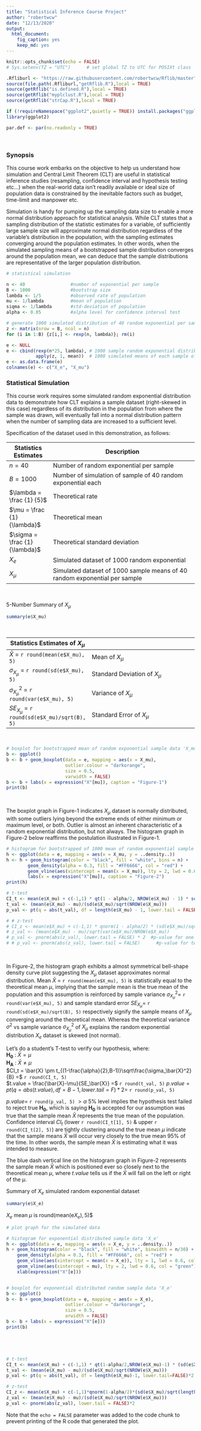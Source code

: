 ```yaml
---
title: "Statistical Inference Course Project"
author: "robertwcw"
date: "12/13/2020"
output: 
  html_document: 
    fig_caption: yes
    keep_md: yes
---
```


```r
knitr::opts_chunk$set(echo = FALSE)
# Sys.setenv(TZ = "UTC")      # set global TZ to UTC for POSIXt class

.Rfliburl <- "https://raw.githubusercontent.com/robertwcw/Rflib/master"
source(file.path(.Rfliburl,"getRflib.R"),local = TRUE)
source(getRflib("is.defined.R"),local = TRUE)
source(getRflib("myplclust.R"),local = TRUE)
source(getRflib("strCap.R"),local = TRUE)
```

```r
if (!requireNamespace("ggplot2",quietly = TRUE)) install.packages("ggplot2")
library(ggplot2)

par.def <- par(no.readonly = TRUE) 
```
&nbsp;

### Synopsis

This course work embarks on the objective to help us understand how simulation and Central Limit Theorem (CLT) are useful in statistical inference studies (resampling, confidence interval and hypothesis testing etc...) when the real-world data isn't readily available or ideal size of population data is constrained by the inevitable factors such as budget, time-limit and manpower etc. 

Simulation is handy for pumping up the sampling data size to enable a more normal distribution approach for statistical analysis. While CLT states that a sampling distribution of the statistic estimates for a variable, of sufficiently large sample size will approximate normal distribution regardless of the variable's distribution in the population, with the sampling estimates converging around the population estimates. In other words, when the simulated sampling means of a bootstrapped sample distribution converges around the population mean, we can deduce that the sample distributions are representative of the larger population distribution.
&nbsp;

```r
# statistical simulation

n <- 40                 #number of exponential per sample 
B <- 1000               #bootstrap size
lambda <- 1/5           #observed rate of population
mu <- 1/lambda          #mean of population
siqma <- 1/lambda       #std-deviation of population
alpha <- 0.05           #alpha level for confidence interval test

# generate 1000 simulated distribution of 40 random exponential per sample
z <- matrix(nrow = B, ncol = n) 
for (i in 1:B) {z[i,] <- rexp(n, lambda)}; rm(i)

e <- NULL
e <- cbind(rexp(n*25, lambda), # 1000 sample random exponential distributed data
           apply(z, 1, mean))  # 1000 simulated means of each sample of 40 random exponential distributed data
e <- as.data.frame(e)
colnames(e) <- c("X_e", "X_mu")
```

### Statistical Simulation

This course work requires some simulated random exponential distribution data to demonstrate how CLT explains a sample dataset (right-skewed in this case) regardless of its distribution in the population from where the sample was drawn, will eventually fall into a normal distribution pattern when the number of sampling data are increased to a sufficient level. 

Specification of the dataset used in this demonstration, as follows:  

| Statistics Estimates | Description |  
|------------------|------------------------------------------------------------|  
| $n = 40$ | Number of random exponential per sample |  
| $B = 1000$ | Number of simulation of sample of 40 random exponential each |  
| $\lambda = \frac {1} {5}$ | Theoretical rate |  
| $\mu = \frac {1} {\lambda}$ | Theoretical mean |  
| $\sigma  = \frac {1} {\lambda}$ | Theoretical standard deviation |  
| $X_e$ | Simulated dataset of 1000 random exponential |  
| $X_\mu$ |Simulated dataset of 1000 sample means of 40 random exponential per sample |
&nbsp;

5-Number Summary of $X_\mu$  
```r
summary(e$X_mu)
```
&nbsp;

| Statistics Estimates of $X_\mu$ |
|------------------------|---------------------------------------------------|
| $\bar{X}$ = `r round(mean(e$X_mu), 5)` | Mean of $X_\mu$ |  
| $\sigma_{X_\mu}$ = `r round(sd(e$X_mu), 5)` | Standard Deviation of $X_\mu$ |  
| $\sigma_{X_\mu}^2$ = `r round(var(e$X_mu), 5)` | Variance of $X_\mu$ |  
| $SE_{X_\mu}$ = `r round(sd(e$X_mu)/sqrt(B), 5)` | Standard Error of $X_\mu$ |
&nbsp;

```r
# boxplot for bootstrapped mean of random exponential sample data 'X_mu'
b <- ggplot()
b <- b + geom_boxplot(data = e, mapping = aes(x = X_mu), 
                      outlier.colour = "darkorange",
                      size = 0.5,
                      varwidth = FALSE)
b <- b + labs(x = expression("X"[mu]), caption = "Figure-1")
print(b)  
```
&nbsp;

The boxplot graph in Figure-1 indicates $X_\mu$ dataset is normally distributed, with some outliers lying beyond the extreme ends of either minimum or maximum level, or both. Outlier is almost an inherent characteristic of a random exponential distribution, but not always. The histogram graph in Figure-2 below  reaffirms the postulation illustrated in Figure-1.
&nbsp;

```r
# histogram for bootstrapped of 1000 mean of random exponential sample data 'X_mu'
h <- ggplot(data = e, mapping = aes(x = X_mu, y = ..density..)) 
h <- h + geom_histogram(color = "black", fill = "white", bins = n) +
        geom_density(alpha = 0.3, fill = "#FF6666", col = "red") +
        geom_vline(aes(xintercept = mean(x = X_mu)), lty = 2, lwd = 0.6, col = "blue") +
        labs(x = expression("X"[mu]), caption = "Figure-2")
print(h)

# t-test
CI_t <- mean(e$X_mu) + c(-1,1) * qt(1 - alpha/2, NROW(e$X_mu) - 1) * sqrt(var(e$X_mu)/length(e$X_mu))
t_val <- (mean(e$X_mu) - mu)/(sd(e$X_mu)/sqrt(NROW(e$X_mu)))
p_val <- pt(q = abs(t_val), df = length(e$X_mu) - 1, lower.tail = FALSE) * 2  #p-value for one-sided test

# # z-test
# CI_z <- mean(e$X_mu) + c(-1,1) * qnorm(1 - alpha/2) * (sd(e$X_mu)/sqrt(length(e$X_mu)))
# z_val <- (mean(e$X_mu) - mu)/sqrt(var(e$X_mu)/NROW(e$X_mu))
# p_val <- pnorm(abs(z_val), lower.tail = FALSE) * 2  #p-value for one-sided test
# # p_val <- pnorm(abs(z_val), lower.tail = FALSE)      #p-value for two-sided test

```
&nbsp;

In Figure-2, the histogram graph exhibits a almost symmetrical bell-shape density curve plot suggesting the $X_\mu$ dataset approximates normal distribution. Mean $\bar{X}$ = `r round(mean(e$X_mu), 5)` is statistically equal to the theoretical mean $\mu$, implying that the sample mean is the true mean of the population and this assumption is reinforced by sample variance $\sigma_{X_\mu}^2 =$ `r round(var(e$X_mu), 5)` and sample standard error $SE_{X_\mu} =$ `r round(sd(e$X_mu)/sqrt(B), 5)` respectively signify the sample means of $X_\mu$ converging around the theoretical mean. Whereas the theoretical variance $\sigma^2$ vs sample variance $\sigma_{X_\mu}^2$ of $X_\mu$ explains the random exponential distribution $X_e$ dataset is skewed (not normal). 

Let's do a student's T-test to verify our hypothesis, where:  
**H~0~** : $\bar{X} = \mu$  
**H~A~** : $\bar{X} \neq \mu$  
$CI_t = \bar{X} \pm t_{(1-\frac{\alpha}{2},B-1)}\sqrt\frac{\sigma_\bar{X}^2}{B} =$ `r round(CI_t, 5)`  
$t.value = \frac{\bar{X}-\mu}{SE_\bar{X}} =$ `r round(t_val, 5)`
$p.value = pt(q=abs(t.value),df=B-1,lower.tail=F)*2 =$ `r round(p_val, 5)`

$p.value =$ `r round(p_val, 5)` $> \alpha$ $5\%$ level implies the hypothesis test failed to reject true **H~0~**, which is saying **H~0~** is accepted for our assumption was true that the sample mean $\bar{X}$ represents the true mean of the population. Confidence interval $CI_t$ (lower `r round(CI_t[1], 5)` & upper `r round(CI_t[2], 5)`) are tightly clustering around the true mean $\mu$ indicate that the sample means $\bar{X}$ will occur very closely to the true mean $95\%$ of the time. In other words, the sample mean $\bar{X}$ is estimating what it was intended to measure.

The blue dash vertical line on the histogram graph in Figure-2 represents the sample mean $\bar{X}$ which is positioned ever so closely next to the theoretical mean $\mu$, where $t.value$ tells us if the $\bar{X}$ will fall on the left or right of the $\mu$.  




Summary of $X_e$ simulated random exponential dataset   
```r
summary(e$X_e)
```
$X_e$ mean $\mu$ is round(mean(e$X_e), 5) 
$\lambda$ 


```r
# plot graph for the simulated data

# histogram for exponential distributed sample data 'X_e'
h <- ggplot(data = e, mapping = aes(x = X_e, y = ..density..)) 
h + geom_histogram(color = "black", fill = "white", binwidth = n/30) + 
    geom_density(alpha = 0.3, fill = "#FF6666", col = "red") +
    geom_vline(aes(xintercept = mean(x = X_e)), lty = 1, lwd = 0.6, col = "blue") +
    geom_vline(aes(xintercept = mu), lty = 2, lwd = 0.6, col = "green") +
    xlab(expression("X"[e]))


# boxplot for exponential distributed random sample data 'X_e'
b <- ggplot()
b <- b + geom_boxplot(data = e, mapping = aes(x = X_e), 
                      outlier.colour = "darkorange",
                      size = 0.5,
                      arwidth = FALSE)
b <- b + labs(x = expression("X"[e]))
print(b)





# t-test
CI_t <- mean(e$X_mu) + c(-1,1) * qt(1-alpha/2,NROW(e$X_mu)-1) * (sd(e$X_mu)/sqrt(length(e$X_mu)))
t_val <- (mean(e$X_mu) - mu)/(sd(e$X_mu)/sqrt(NROW(e$X_mu)))
p_val <- pt(q = abs(t_val), df = length(e$X_mu)-1, lower.tail=FALSE)*2

# z-test
CI_z <- mean(e$X_mu) + c(-1,1)*qnorm(1-alpha/2)*(sd(e$X_mu)/sqrt(length(e$X_mu)))
z_val <- (mean(e$X_mu) - mu)/(sd(e$X_mu)/sqrt(NROW(e$X_mu)))
p_val <- pnorm(abs(z_val), lower.tail = FALSE)*2

```


Note that the `echo = FALSE` parameter was added to the code chunk to prevent printing of the R code that generated the plot.
